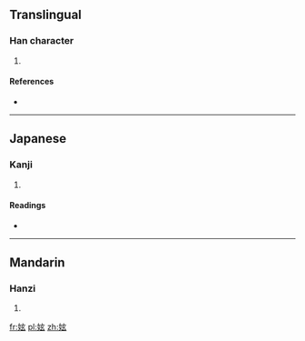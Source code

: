 ==Translingual==

===Han character===
{{Han char|rn=38|rad=女|as=05|sn=8|four=4043<sub>2</sub>|canj=女卜女戈 (VYVI)|ids=⿰[[女]][[玄]]}}

# {{defn|Han|sort=女05}}

====References====
* {{Han ref|kx=0257.240|dkj=06134|hdz=21040.090|uh=59B6|ud=22966|bh=CC4B|bd=52299}}

----

==Japanese==

===Kanji===
{{ja-kanji|grade=|rs=女05}}

# {{defn|lang=ja|sort=女05}}

====Readings====
* {{ja-readings|on=[[けん]] (ken), [[げん]] (gen)|kun=}}

----

==Mandarin==

===Hanzi===
{{cmn-hanzi|pin=[[xián]] ([[xian2]]), [[xuán]] ([[xuan2]])|wg=hsien<sup>2</sup>, hsüan<sup>2</sup>}}

# {{defn|lang=cmn|sort=女05}}

[[fr:妶]]
[[pl:妶]]
[[zh:妶]]